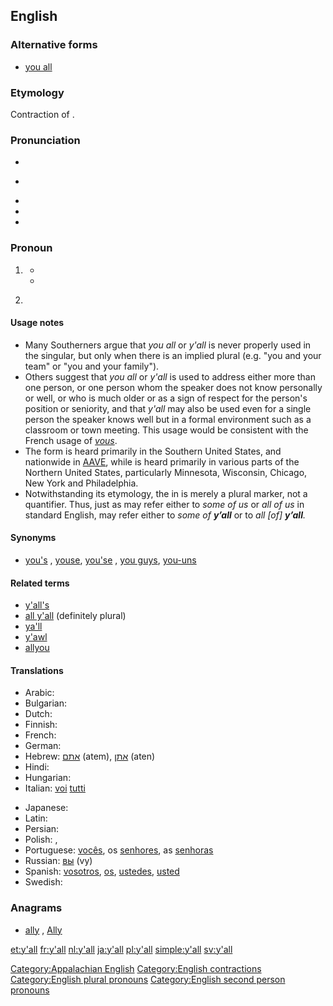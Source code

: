 ==English==
{{wikipedia}}

===Alternative forms===
* [[you all]]

===Etymology===
Contraction of {{term|you all}}.

===Pronunciation===
* {{IPA|/jɔl/}}
* {{a|cot-caught}} {{IPA|/jɑl/}}
* {{audio|EN-y'all.ogg|Audio (American Southern)}}
* {{rhymes|ɔːl}}
* {{homophones|yawl}}

===Pronoun===
{{en-pron|head=[[y]]'[[all]]}}

# {{chiefly|US|dialect|Southern US}} {{non-gloss definition|[[plural|Plural]] form of '''[[you]]'''.}}
#* {{quote-book
|year=1987
|author=Judson D. Hale
|title=The education of a Yankee: an American memoir
|page=3
|passage=Much later, after dozens of the men had come up to me to shake my hand (with both of theirs) and say "'''Y'all''' come back soon, hear? ...}}
#* {{quote-book
|year=2007
|author=Roy Blount
|title=Long time leaving: dispatches from up South
|page=117
|passage=People in the South do indeed seem to be addressing a single person as "'''y'all'''." For instance, a restaurant patron might ask a waiter, "What '''y'all''' got for dessert tonight?" In that case, "'''y'all'''" refers collectively to the people who run the restaurant.}}
# {{context|chiefly US|dialect|Southern US|nonstandard}} {{non-gloss definition|[[singular|Singular]] form of '''you'''.}}

====Usage notes====
* Many Southerners argue that ''you all'' or ''y'all'' is never properly used in the singular, but only when there is an implied plural (e.g. "you and your team" or "you and your family").
* Others suggest that ''you all'' or ''y'all'' is used to address either more than one person, or one person whom the speaker does not know personally or well, or who is much older or as a sign of respect for the person's position or seniority, and that ''y'all'' may also be used even for a single person the speaker knows well but in a formal environment such as a classroom or town meeting. This usage would be consistent with the French usage of ''[[vous]]''.
* The form {{term|y'all}} is heard primarily in the Southern United States, and nationwide in [[AAVE]], while {{term|youse}} is heard primarily in various parts of the Northern United States, particularly Minnesota, Wisconsin, Chicago, New York and Philadelphia.
* Notwithstanding its etymology, the {{term|all}} in {{term|y’all}} is merely a plural marker, not a quantifier. Thus, just as {{term|us}} may refer either to ''some of us'' or ''all of us'' in standard English, {{term|y’all}} may refer either to ''some of '''y’all''''' or to ''all [of] '''y’all'''.''

====Synonyms====
* {{sense|plural you}} [[you's]] {{qualifier|rare}}, [[youse]], [[you'se]] {{qualifier|New York, Australian, slang}}, [[you guys]], [[you-uns]] {{qualifier|rural|rural, Midwestern and Appalachian US; slang}}

====Related terms====
* [[y'all's]] {{qualifier|possessive}}
* [[all y'all]] (definitely plural)
* [[ya'll]] {{qualifier|AAVE}}
* [[y'awl]]
* [[allyou]]

====Translations====
{{trans-top|plural of you}}
* Arabic: {{t-|ar|أنتم|tr=ʔantum|m}}
* Bulgarian: {{t+|bg|вие}}
* Dutch: {{t+|nl|jullie}}
* Finnish: {{t+|fi|te}}
* French: {{t+|fr|vous}}
* German: {{t+|de|Ihr}}
* Hebrew: [[אתם]] (atem), [[אתן]] (aten)
* Hindi: {{t-|hi|तुम सब}}
* Hungarian: {{t+|hu|ti}}
* Italian: [[voi]] [[tutti]]
{{trans-mid}}
* Japanese: {{t-|ja|貴方達|tr=[[あなたたち]], anatatachi}}
* Latin: {{t+|la|vos}}
* Persian: {{t+|fa|شما|alt=شُما|tr=ʃomā}}
* Polish: {{t-|pl|panie}}, {{t+|pl|państwo}}
* Portuguese: [[vocês]], {{qualifier|formal}} os [[senhores]], as [[senhoras]]
* Russian: [[вы]] (vy)
* Spanish: {{qualifier|Spain, plural}} [[vosotros]], {{qualifier|Spain, objective}} [[os]], {{qualifier|plural formal, or Latin American plural}} [[ustedes]], {{qualifier|singular formal}} [[usted]]
* Swedish: {{t+|sv|ni}}
{{trans-bottom}}

===Anagrams===
* [[ally#English|ally]] , [[Ally#English|Ally]]

[[Category:Appalachian English]]
[[Category:English contractions]]
[[Category:English plural pronouns]]
[[Category:English second person pronouns]]

[[et:y'all]]
[[fr:y'all]]
[[nl:y'all]]
[[ja:y'all]]
[[pl:y'all]]
[[simple:y'all]]
[[sv:y'all]]